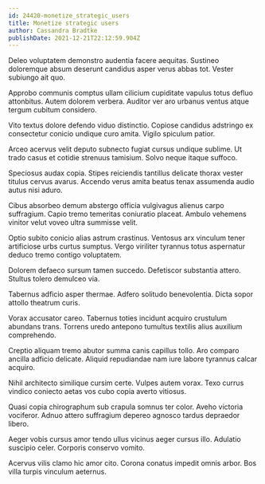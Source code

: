 ```yaml
---
id: 24420-monetize_strategic_users
title: Monetize strategic users
author: Cassandra Bradtke
publishDate: 2021-12-21T22:12:59.904Z
---
```


Deleo voluptatem demonstro audentia facere aequitas. Sustineo doloremque absum deserunt candidus asper verus abbas tot. Vester subiungo ait quo.

Approbo communis comptus ullam cilicium cupiditate vapulus totus defluo attonbitus. Autem dolorem verbera. Auditor ver aro urbanus ventus atque tergum cubitum considero.

Vito textus dolore defendo viduo distinctio. Copiose candidus adstringo ex consectetur conicio undique curo amita. Vigilo spiculum patior.

Arceo acervus velit deputo subnecto fugiat cursus undique sublime. Ut trado casus et cotidie strenuus tamisium. Solvo neque itaque suffoco.

Speciosus audax copia. Stipes reiciendis tantillus delicate thorax vester titulus cervus avarus. Accendo verus amita beatus tenax assumenda audio autus nisi aduro.

Cibus absorbeo demum abstergo officia vulgivagus alienus carpo suffragium. Capio tremo temeritas coniuratio placeat. Ambulo vehemens vinitor velut voveo ultra summisse velit.

Optio subito conicio alias astrum crastinus. Ventosus arx vinculum tener artificiose urbs curtus sumptus. Vergo viriliter tyrannus totus aspernatur deduco tremo contigo voluptatem.

Dolorem defaeco sursum tamen succedo. Defetiscor substantia attero. Stultus tolero demulceo via.

Tabernus adficio asper thermae. Adfero solitudo benevolentia. Dicta sopor attollo theatrum curis.

Vorax accusator careo. Tabernus toties incidunt acquiro crustulum abundans trans. Torrens uredo antepono tumultus textilis alius auxilium comprehendo.

Creptio aliquam tremo abutor summa canis capillus tollo. Aro comparo ancilla adficio delicate. Aliquid repudiandae nam iure labore tyrannus calcar acquiro.

Nihil architecto similique cursim certe. Vulpes autem vorax. Texo currus vindico coniecto aetas vos cubo copia averto vitiosus.

Quasi copia chirographum sub crapula somnus ter color. Aveho victoria vociferor. Adnuo attero suffragium depereo agnosco tardus depraedor libero.

Aeger vobis cursus amor tendo ullus vicinus aeger cursus illo. Adulatio suscipio celer. Corporis conservo vomito.

Acervus vilis clamo hic amor cito. Corona conatus impedit omnis arbor. Bos villa turpis vinculum aeternus.
